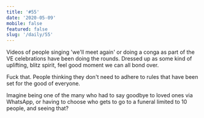 ```yaml
---
title: '#55'
date: '2020-05-09'
mobile: false
featured: false
slug: '/daily/55'
---
```


Videos of people singing 'we'll meet again' or doing a conga as part of the VE celebrations have been doing the rounds. Dressed up as some kind of uplifting, blitz spirit, feel good moment we can all bond over.

Fuck that. People thinking they don't need to adhere to rules that have been set for the good of everyone.

Imagine being one of the many who had to say goodbye to loved ones via WhatsApp, or having to choose who gets to go to a funeral limited to 10 people, and seeing that?
